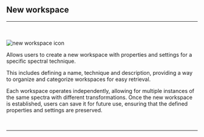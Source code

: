 
## New workspace
<hr></hr>
<br></br>
<Image src={`${imagePath}new_workspace_icon.svg`} alt="new workspace icon" width={65} height={65} />

Allows users to create a new workspace with properties and settings for a specific spectral technique.

This includes defining a name, technique and description, providing a way to organize and categorize workspaces for easy retrieval. 

Each workspace operates independently, allowing for multiple instances of the same spectra with different transformations. Once the new workspace is established, users can save it for future use, ensuring that the defined properties and settings are preserved.

<br />
<hr />
<br />
<ImageLink href="/workspace-management/open-workspace" image={{alt: "open workspace icon", src: `${imagePath}open_workspace_icon.svg`}} text="Open workspace" />
<br />
<ImageLink href="/workspace-management/save-workspace" image={{alt: "save workspace icon", src: `${imagePath}save_workspace_icon.svg`}} text="Save workspace" />
<br />
<ImageLink href="/workspace-management/close-workspace" image={{alt: "close workspace icon", src: `${imagePath}close_workspace_icon.svg`}} text="Close workspace" />
<br />
<ImageLink href="/workspace-management/new-workspace" image={{alt: "new workspace icon", src: `${imagePath}new_workspace_icon.svg`}} text="New workspace" />